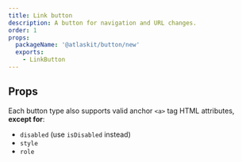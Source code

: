 ```yaml
---
title: Link button
description: A button for navigation and URL changes.
order: 1
props:
  packageName: '@atlaskit/button/new'
  exports:
    - LinkButton
---
```


## Props

Each button type also supports valid anchor `<a>` tag HTML attributes, **except for**:

- `disabled` (use `isDisabled` instead)
- `style`
- `role`

<TSMorphProps exportName="LinkButton" packageName="@atlaskit/button/new" />
